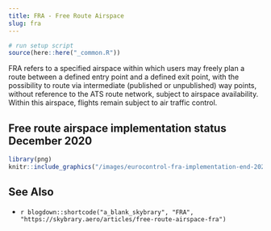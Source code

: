 ```yaml
---
title: FRA - Free Route Airspace
slug: fra
---
```

```r
# run setup script
source(here::here("_common.R"))
```

FRA refers to a  specified airspace within which users may freely plan
a route between a defined entry point and a defined exit point,
with the possibility to route via intermediate (published or unpublished)
way points, without reference to the ATS route network,
subject to airspace availability.
Within this airspace, flights remain subject to air traffic control.


## Free route airspace implementation status December 2020

```r
library(png)
knitr::include_graphics("/images/eurocontrol-fra-implementation-end-2020.png")
```


## See Also

* `r blogdown::shortcode("a_blank_skybrary", "FRA", "https://skybrary.aero/articles/free-route-airspace-fra")`
